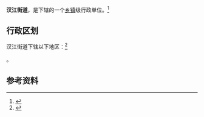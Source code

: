 {{中国乡级行政区
|景观照片文件名 = Xiangyang skyline 02.jpg
|景观照片描述 = 
|汉语拼音 = 
|其他语言 = 
|其他语言名称 = 
|旧称 = 
|地名出处 = 
|位置图文件名 = 
|位置图描述 = 
|自定义图片= 
|建置时间 = 
|政府驻地 = 
|毗邻 = 
|总面积 = 
|总人口 = 
|总人口年份 = 
|户籍人口 = 
|户籍人口年份 = 
|常住人口 = 
|常住人口年份 = 
|人口密度 = 
|GDP = 
|GDP年份 = 
|邮政编码 = 
|电话区号 = 710
|官方网站 = 
|网站名称 = 
|42/06/06/001/000}}

'''汉江街道'''，是{{PRC admin/fullname|42/06/06/001/000|3}}下辖的一个[[乡镇|乡镇]]级行政单位。<ref>{{PRC admin/ref sgc|{{PRC admin/parent|42/06/06/001/000}}}}</ref>

== 行政区划 ==

汉江街道下辖以下地区：<ref>{{PRC admin/ref sgc|42/06/06/001/000}}</ref>

{{PRC admin/children|42/06/06/001/000}}。

== 参考资料 ==

{{reflist}}

{{行政区划小作品}}
{{PRC admin/navcat|42/06/06/001/000}}